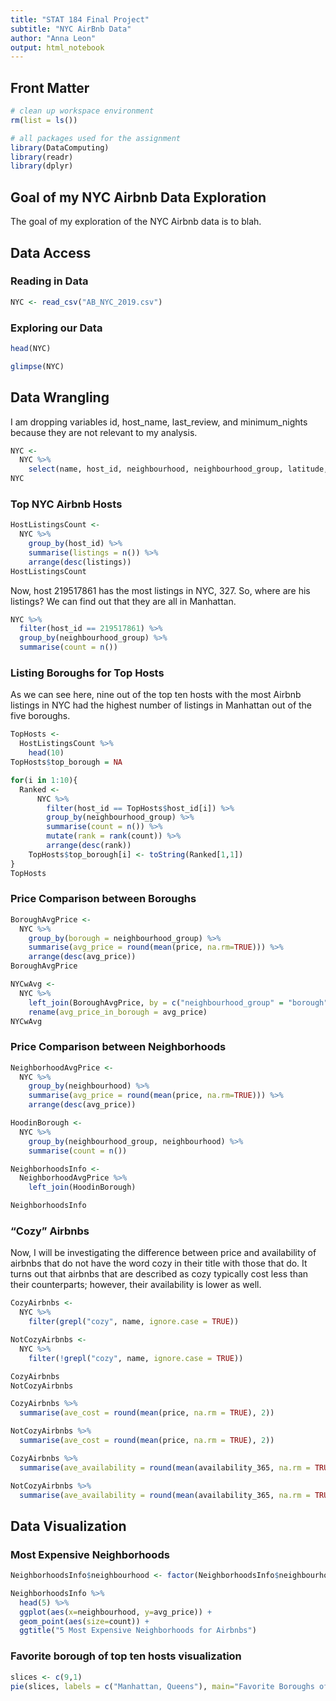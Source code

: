 ```yaml
---
title: "STAT 184 Final Project"
subtitle: "NYC AirBnb Data"
author: "Anna Leon"
output: html_notebook
---
```


## Front Matter

```r
# clean up workspace environment
rm(list = ls())

# all packages used for the assignment
library(DataComputing)
library(readr)
library(dplyr)
```

## Goal of my NYC Airbnb Data Exploration

The goal of my exploration of the NYC Airbnb data is to blah.

## Data Access

### Reading in Data
```r
NYC <- read_csv("AB_NYC_2019.csv")
```

### Exploring our Data

```r
head(NYC)
```

```r
glimpse(NYC) 
```


## Data Wrangling

I am dropping variables id, host_name, last_review, and minimum_nights because they are not relevant to my analysis.
```r
NYC <-
  NYC %>%
    select(name, host_id, neighbourhood, neighbourhood_group, latitude, longitude, room_type, price, number_of_reviews, reviews_per_month, calculated_host_listings_count, availability_365)
NYC
```

### Top NYC Airbnb Hosts

```r
HostListingsCount <-
  NYC %>%
    group_by(host_id) %>%
    summarise(listings = n()) %>%
    arrange(desc(listings))
HostListingsCount
```

Now, host 219517861 has the most listings in NYC, 327. So, where are his listings?
We can find out that they are all in Manhattan.

```r
NYC %>%
  filter(host_id == 219517861) %>%
  group_by(neighbourhood_group) %>%
  summarise(count = n())
```

### Listing Boroughs for Top Hosts

As we can see here, nine out of the top ten hosts with the most Airbnb listings in NYC had the highest number of listings in Manhattan out of the five boroughs.
```r
TopHosts <-
  HostListingsCount %>%
    head(10)
TopHosts$top_borough = NA

for(i in 1:10){
  Ranked <-
      NYC %>%
        filter(host_id == TopHosts$host_id[i]) %>%
        group_by(neighbourhood_group) %>%
        summarise(count = n()) %>%
        mutate(rank = rank(count)) %>%
        arrange(desc(rank)) 
    TopHosts$top_borough[i] <- toString(Ranked[1,1])
}
TopHosts
```

### Price Comparison between Boroughs

```r
BoroughAvgPrice <-
  NYC %>%
    group_by(borough = neighbourhood_group) %>%
    summarise(avg_price = round(mean(price, na.rm=TRUE))) %>%
    arrange(desc(avg_price))
BoroughAvgPrice

NYCwAvg <-
  NYC %>%
    left_join(BoroughAvgPrice, by = c("neighbourhood_group" = "borough")) %>%
    rename(avg_price_in_borough = avg_price)
NYCwAvg
```

### Price Comparison between Neighborhoods

```r
NeighborhoodAvgPrice <-
  NYC %>%
    group_by(neighbourhood) %>%
    summarise(avg_price = round(mean(price, na.rm=TRUE))) %>%
    arrange(desc(avg_price))

HoodinBorough <-
  NYC %>%
    group_by(neighbourhood_group, neighbourhood) %>%
    summarise(count = n())

NeighborhoodsInfo <-
  NeighborhoodAvgPrice %>%
    left_join(HoodinBorough)

NeighborhoodsInfo
```

### "Cozy" Airbnbs

Now, I will be investigating the difference between price and availability of airbnbs that do not have the word cozy in their title with those that do. It turns out that airbnbs that are described as cozy typically cost less than their counterparts; however, their availability is lower as well. 

```r
CozyAirbnbs <-
  NYC %>%
    filter(grepl("cozy", name, ignore.case = TRUE))

NotCozyAirbnbs <-
  NYC %>%
    filter(!grepl("cozy", name, ignore.case = TRUE))

CozyAirbnbs
NotCozyAirbnbs

CozyAirbnbs %>%
  summarise(ave_cost = round(mean(price, na.rm = TRUE), 2))

NotCozyAirbnbs %>%
  summarise(ave_cost = round(mean(price, na.rm = TRUE), 2))

CozyAirbnbs %>%
  summarise(ave_availability = round(mean(availability_365, na.rm = TRUE)))

NotCozyAirbnbs %>%
  summarise(ave_availability = round(mean(availability_365, na.rm = TRUE)))
```


## Data Visualization

### Most Expensive Neighborhoods

```r
NeighborhoodsInfo$neighbourhood <- factor(NeighborhoodsInfo$neighbourhood,levels = c("Fort Wadsworth", "Woodrow", "Tribeca", "Sea Gate", "Riverdale"))

NeighborhoodsInfo %>%
  head(5) %>%
  ggplot(aes(x=neighbourhood, y=avg_price)) + 
  geom_point(aes(size=count)) +
  ggtitle("5 Most Expensive Neighborhoods for Airbnbs")
```

### Favorite borough of top ten hosts visualization 

```r
slices <- c(9,1)
pie(slices, labels = c("Manhattan, Queens"), main="Favorite Boroughs of Top Hosts")
```

